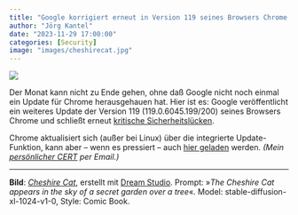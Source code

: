 ```yaml
---
title: "Google korrigiert erneut in Version 119 seines Browsers Chrome kritische Sicherheitslücken"
author: "Jörg Kantel"
date: "2023-11-29 17:00:00"
categories: [Security]
image: "images/cheshirecat.jpg"
---
```


[![](images/cheshirecat-b.jpg)](https://www.flickr.com/photos/schockwellenreiter/53288115925/)

Der Monat kann nicht zu Ende gehen, ohne daß Google nicht noch einmal ein Update für Chrome herausgehauen hat. Hier ist es: Google veröffentlicht ein weiteres Update der Version 119 (119.0.6045.199/200) seines Browsers Chrome und schließt erneut [kritische Sicherheitslücken](https://chromereleases.googleblog.com/2023/11/stable-channel-update-for-desktop_28.html).

Chrome aktualisiert sich (außer bei Linux) über die integrierte Update-Funktion, kann aber -- wenn es pressiert -- auch [hier geladen](https://www.google.com/intl/de/chrome/browser/) werden. *(Mein [persönlicher CERT](http://www.gwdg.de/~mreiman1/) per Email.)*

---

**Bild**: *[Cheshire Cat](https://www.flickr.com/photos/schockwellenreiter/53288115925/)*, erstellt mit [Dream Studio](https://beta.dreamstudio.ai/generate). Prompt: »*The Cheshire Cat appears in the sky of a secret garden over a tree*«. Model: stable-diffusion-xl-1024-v1-0, Style: Comic Book.